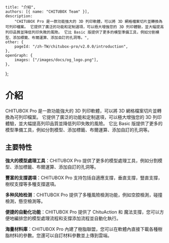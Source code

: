 	title: "介紹",
	authors: [{ name: "CHITUBOX Team" }],
	description:
		"CHITUBOX Pro 是一款功能強大的 3D 列印軟體，可以將 3D 網格檔案切片並轉換為可列印檔案。 它提供了廣泛的功能和定制選項，可以極大增強您的 3D 列印體驗，並大幅提高列印品質並降低列印失敗的風險。 它比 Basic 版提供了更多的模型準備工具，例如分割模型、添加標籤、布爾運算、添加自訂的孔洞等。",
	other: {
		pageId: "/zh-TW/chitubox-pro/v2.0.0/introduction",
	},
	openGraph: {
		images: ["/images/docs/og_logo.png"],
	},
};

# 介紹

CHITUBOX Pro 是一款功能強大的 3D 列印軟體，可以將 3D 網格檔案切片並轉換為可列印檔案。 它提供了廣泛的功能和定制選項，可以極大增強您的 3D 列印體驗，並大幅提高列印品質並降低列印失敗的風險。 它比 Basic 版提供了更多的模型準備工具，例如分割模型、添加標籤、布爾運算、添加自訂的孔洞等。

## 主要特性

**強大的模型處理工具**：CHITUBOX Pro 提供了更多的模型處理工具，例如分割模型、添加標籤、布爾運算、添加自訂的孔洞等。

**豐富的支撐選項**：CHITUBOX Pro 支持包括自適應支撐，垂直支撐，豎直支撐，樹杈支撐等多種支撐選項。

**多种风险检测**：CHITUBOX Pro 提供了多種<Link href="/zh-TW/chitubox-pro/latest/risk-detection">風險檢測</Link>功能，例如空腔檢測，碰撞檢測，懸空檢測等。

**便捷的自動化功能**：CHITUBOX Pro 提供了 <Link href="/zh-TW/chitubox-pro/latest/chitu-action">ChituAction</Link> 和 <Link href="/zh-TW/chitubox-pro/latest/support/magic-support">魔法支撐</Link>，您可以方便地編排您的模型處理流程和支撐添加流程並自動化執行。

**海量材料庫**：CHITUBOX Pro 內建了樹脂聯盟，您可以在軟體內直接下載各種樹脂材料的參數。您還可以自訂材料參數並上傳到雲端。
